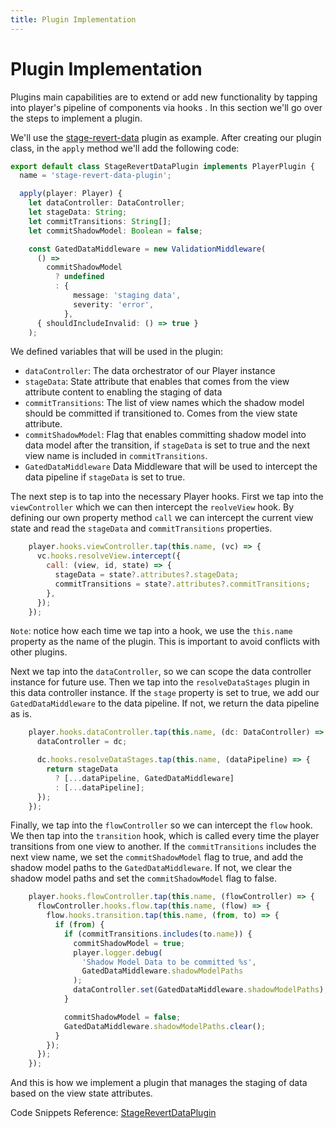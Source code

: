 ```yaml
---
title: Plugin Implementation
---
```


# Plugin Implementation

Plugins main capabilities are to extend or add new functionality by tapping into player's pipeline of components via hooks . In this section we'll go over the steps to implement a plugin.

We'll use the [stage-revert-data](./plugins/stage-revert-data) plugin as example. After creating our plugin class, in the `apply` method we'll add the following code:

```typescript
export default class StageRevertDataPlugin implements PlayerPlugin {
  name = 'stage-revert-data-plugin';

  apply(player: Player) {
    let dataController: DataController;
    let stageData: String;
    let commitTransitions: String[];
    let commitShadowModel: Boolean = false;

    const GatedDataMiddleware = new ValidationMiddleware(
      () =>
        commitShadowModel
          ? undefined
          : {
              message: 'staging data',
              severity: 'error',
            },
      { shouldIncludeInvalid: () => true }
    );
```
We defined variables that will be used in the plugin:
- `dataController`: The data orchestrator of our Player instance
- `stageData`: State attribute that enables that comes from the view attribute content to enabling the staging of data
- `commitTransitions`: The list of view names which the shadow model should be committed if transitioned to. Comes from the view state attribute.
- `commitShadowModel`: Flag that enables committing shadow model into data model after the transition, if `stageData` is set to true and the next view name is included in `commitTransitions`.
- `GatedDataMiddleware` Data Middleware that will be used to intercept the data pipeline if `stageData` is set to true.

The next step is to tap into the necessary Player hooks. First we tap into the `viewController` which we can then intercept the `reolveView` hook. By defining our own property method `call` we can intercept the current view state and read the `stageData` and `commitTransitions` properties.

```javascript
    player.hooks.viewController.tap(this.name, (vc) => {
      vc.hooks.resolveView.intercept({
        call: (view, id, state) => {
          stageData = state?.attributes?.stageData;
          commitTransitions = state?.attributes?.commitTransitions;
        },
      });
    });
```
`Note`: notice how each time we tap into a hook, we use the `this.name` property as the name of the plugin. This is important to avoid conflicts with other plugins.

Next we tap into the `dataController`, so we can scope the data controller instance for future use. Then we tap into the `resolveDataStages` plugin in this data controller instance. If the `stage` property is set to true, we add our `GatedDataMiddleware` to the data pipeline. If not, we return the data pipeline as is.

```javascript
    player.hooks.dataController.tap(this.name, (dc: DataController) => {
      dataController = dc;

      dc.hooks.resolveDataStages.tap(this.name, (dataPipeline) => {
        return stageData
          ? [...dataPipeline, GatedDataMiddleware]
          : [...dataPipeline];
      });
    });
```
Finally, we tap into the `flowController` so we can intercept the `flow` hook. We then tap into the `transition` hook, which is called every time the player transitions from one view to another. If the `commitTransitions` includes the next view name, we set the `commitShadowModel` flag to true, and add the shadow model paths to the `GatedDataMiddleware`. If not, we clear the shadow model paths and set the `commitShadowModel` flag to false.

```javascript
    player.hooks.flowController.tap(this.name, (flowController) => {
      flowController.hooks.flow.tap(this.name, (flow) => {
        flow.hooks.transition.tap(this.name, (from, to) => {
          if (from) {
            if (commitTransitions.includes(to.name)) {
              commitShadowModel = true;
              player.logger.debug(
                'Shadow Model Data to be committed %s',
                GatedDataMiddleware.shadowModelPaths
              );
              dataController.set(GatedDataMiddleware.shadowModelPaths);
            }

            commitShadowModel = false;
            GatedDataMiddleware.shadowModelPaths.clear();
          }
        });
      });
    });
```

And this is how we implement a plugin that manages the staging of data based on the view state attributes.

Code Snippets Reference: [StageRevertDataPlugin](https://github.com/player-ui/player/blob/main/plugins/stage-revert-data/core/src/index.ts)